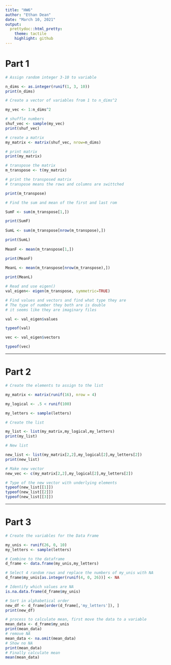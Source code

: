 ```yaml
---
title: "HW6"
author: "Ethan Dean"
date: "March 10, 2021"
output: 
  prettydoc::html_pretty:
    theme: tactile
    highlight: github
---
```


# Part 1

```r
# Assign random integer 3-10 to variable

n_dims <- as.integer(runif(1, 3, 10))
print(n_dims)

# Create a vector of variables from 1 to n_dims^2

my_vec <- 1:n_dims^2

# shuffle numbers
shuf_vec <- sample(my_vec)
print(shuf_vec)

# create a matrix
my_matrix <- matrix(shuf_vec, nrow=n_dims)

# print matrix
print(my_matrix)

# transpose the matrix
m_transpose <- t(my_matrix)

# print the transposed matrix
# transpose means the rows and columns are swittched

print(m_transpose)

# Find the sum and mean of the first and last rom

SumF <- sum(m_transpose[1,])

print(SumF)  
  
SumL <- sum(m_transpose[nrow(m_transpose),])

print(SumL)
  
MeanF <- mean(m_transpose[1,])

print(MeanF)
  
MeanL <- mean(m_transpose[nrow(m_transpose),])

print(MeanL)

# Read and use eigen()
val_eigen<- eigen(m_transpose, symmetric=TRUE)

# Find values and vectors and find what type they are
# The type of number they both are is double
# it seems like they are imaginary files

val <- val_eigen$values

typeof(val)

vec <- val_eigen$vectors

typeof(vec)
```

___

# Part 2

```r
# Create the elements to assign to the list

my_matrix <- matrix(runif(16), nrow = 4)

my_logical <- .5 < runif(100)

my_letters <- sample(letters)

# Create the list

my_list <- list(my_matrix,my_logical,my_letters)
print(my_list)

# New list

new_list <- list(my_matrix[2,2],my_logical[2],my_letters[2])
print(new_list)

# Make new vector
new_vec <- c(my_matrix[2,2],my_logical[2],my_letters[2])

# Type of the new vector with underlying elements
typeof(new_list[[1]])
typeof(new_list[[2]])
typeof(new_list[[3]])
```

___

# Part 3

```r
# Create the variables for the Data Frame

my_unis <- runif(26, 0, 10)
my_letters <- sample(letters)

# Combine to the dataframe
d_frame <- data.frame(my_unis,my_letters)

# Select 4 random rows and replace the numbers of my_unis with NA
d_frame$my_unis[as.integer(runif(4, 0, 26))] <- NA

# Identify which values are NA
is.na.data.frame(d_frame$my_unis)

# Sort in alphabetical order
new_df <- d_frame[order(d_frame[,'my_letters']), ]
print(new_df)

# process to calculate mean, first move the data to a variable
mean_data <- d_frame$my_unis
print(mean_data)
# remove NA
mean_data <- na.omit(mean_data)
# Show no NA
print(mean_data)
# Finally calculate mean
mean(mean_data)
```
